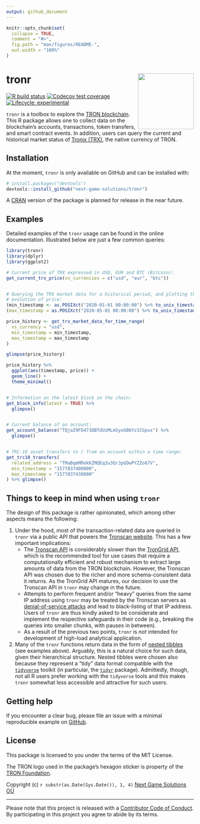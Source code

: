 ```yaml
---
output: github_document
---
```


<!-- README.md is generated from README.Rmd. Please edit that file -->

```r
knitr::opts_chunk$set(
  collapse = TRUE,
  comment = "#>",
  fig.path = "man/figures/README-",
  out.width = "100%"
)
```

# tronr <a href='https://github.com/next-game-solutions/tronr/'><img src="man/figures/hex-tronr.png" align="right" height="150"/></a>

<!-- badges: start -->

[![R build status](https://github.com/next-game-solutions/tronr/actions/workflows/r.yml/badge.svg)](https://github.com/next-game-solutions/tronr/actions/workflows/r.yml)
[![Codecov test coverage](https://codecov.io/gh/next-game-solutions/tronr/branch/main/graph/badge.svg)](https://codecov.io/gh/next-game-solutions/tronr?branch=main)
[![Lifecycle: experimental](https://img.shields.io/badge/lifecycle-experimental-orange.svg)](https://lifecycle.r-lib.org/articles/stages.html#experimental)
<!-- badges: end -->

`tronr` is a toolbox to explore the [TRON blockchain](https://tron.network/index?lng=en). This R package allows one to collect data on the blockchain's accounts, transactions, token transfers, and smart contract events. In addition, users can query the current and historical market status of [Tronix (TRX)](https://tron.network/trx?lng=en), the native currency of TRON.

## Installation

At the moment, `tronr` is only available on GitHub and can be installed with:

``` r
# install.packages("devtools")
devtools::install_github("next-game-solutions/tronr")
```

A [CRAN](https://cran.r-project.org/) version of the package is planned for release in the near future.

## Examples

Detailed examples of the `tronr` usage can be found in the online documentation. Illustrated below are just a few common queries:

```r
library(tronr)
library(dplyr)
library(ggplot2)

# Current price of TRX expressed in USD, EUR and BTC (Bitcoin):
get_current_trx_price(vs_currencies = c("usd", "eur", "btc"))


# Querying the TRX market data for a historical period, and plotting the 
# evolution of price:
(min_timestamp <- as.POSIXct("2020-01-01 00:00:00") %>% to_unix_timestamp())
(max_timestamp = as.POSIXct("2020-05-01 00:00:00") %>% to_unix_timestamp())

price_history <- get_trx_market_data_for_time_range(
  vs_currency = "usd",
  min_timestamp = min_timestamp,
  max_timestamp = max_timestamp
)

glimpse(price_history)

price_history %>% 
  ggplot(aes(timestamp, price)) +
  geom_line() +
  theme_minimal()


# Information on the latest block on the chain:
get_block_info(latest = TRUE) %>% 
  glimpse()


# Current balance of an account:
get_account_balance("TQjaZ9FD473QBTdUzMLmSyoGB6Yz1CGpux") %>% 
  glimpse()


# TRC-10 asset transfers to / from an account within a time range:
get_trc10_transfers(
  related_address = "TMaBqmMRekKZMQEq3u3QrJpGDwPYZZo87V",
  min_timestamp = "1577837400000",
  max_timestamp = "1577837430000"
) %>% glimpse()
```

## Things to keep in mind when using `tronr`

The design of this package is rather opinionated, which among other aspects means the following:

1. Under the hood, most of the transaction-related data are queried in `tronr` via a public API that powers the [Tronscan website](https://tronscan.org/). This has a few important implications:
    - The [Tronscan API](https://github.com/tronscan/tronscan-frontend/blob/master/document/api.md "Tronscan API") is considerably slower than the [TronGrid API](https://www.trongrid.io/), which is the recommended tool for use cases that require a computationally efficient and robust mechanism to extract large amounts of data from the TRON blockchain. However, the Tronscan API was chosen due to the richer and more schema-consistent data it returns. As the TronGrid API matures, our decision to use the Tronscan API in `tronr` may change in the future.
    - Attempts to perform frequent and/or "heavy" queries from the same IP address using `tronr` may be treated by the Tronscan servers as [denial-of-service attacks](https://www.cloudflare.com/en-gb/learning/ddos/glossary/denial-of-service/) and lead to black-listing of that IP address. Users of `tronr` are thus kindly asked to be considerate and implement the respective safeguards in their code (e.g., breaking the queries into smaller chunks, with pauses in between).
    - As a result of the previous two points, `tronr` is _not_ intended for development of high-load analytical application.
2. Many of the `tronr` functions return data in the form of [nested tibbles](https://tidyr.tidyverse.org/articles/nest.html) (see examples above). Arguably, this is a natural choice for such data, given their hierarchical structure. Nested tibbles were chosen also because they represent a "tidy" data format compatible with the [`tidyverse`](https://www.tidyverse.org/ "tidyverse") toolkit (in particular, the [`tidyr`](https://tidyr.tidyverse.org/ "tidyr") package). Admittedly, though, not all R users prefer working with the `tidyverse` tools and this makes `tronr` somewhat less accessible and attractive for such users.


## Getting help

If you encounter a clear bug, please file an issue with a minimal reproducible example on [GitHub](https://github.com/next-game-solutions/tronr/issues).


## License

This package is licensed to you under the terms of the MIT License.

The TRON logo used in the package's hexagon sticker is property of the [TRON Foundation](https://tron.network/).

Copyright (c) `r substr(as.Date(Sys.Date()), 1, 4)` [Next Game Solutions OÜ](http://nextgamesolutions.com)

---

Please note that this project is released with a [Contributor Code of Conduct](https://www.contributor-covenant.org/version/1/0/0/code-of-conduct/). By participating in this project you agree to abide by its terms.
